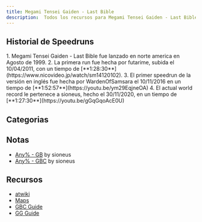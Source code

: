 ```yaml
---
title: Megami Tensei Gaiden - Last Bible
description:  Todos los recursos para Megami Tensei Gaiden - Last Bible
---
```



<DocsHero 
    content="Megami Tensei Gaiden - Last Bible es un juego de rol por turnos de arriba hacia abajo considerado un spin-off de Shin Megami Tensei al estilo de Final Fantasy."
    srcUrl={cover}
    alt="Megami Tensei Gaiden - Last Bible Cover"
/>

<LinkCard title="Leaderboards" href="https://www.speedrun.com/mtglb1" description="ver todas las runs en Speedrun.com"/>

## Historial de Speedruns

<Tabs>
<TabItem label="Any% - GBC">
<Steps> 
1. Megami Tensei Gaiden - Last Bible fue lanzado en norte america en Agosto de 1999.
2. La primera run fue hecha por futarime, subida el 10/04/2011, con un tiempo de [**1:28:30**](https://www.nicovideo.jp/watch/sm14120102).
3. El primer speedrun de la versión en inglés fue hecha por  WardenOfSamsara el 10/11/2016 en un tiempo de [**1:52:57**](https://youtu.be/ym29EqjneOA)
4. El actual world record le pertenece a sioneus, hecho el 30/11/2020, en un tiempo de [**1:27:30**](https://youtu.be/gGqGqoAcE0U)
</Steps>
</TabItem>
</Tabs>

## Categorias
<CardGrid>
    <Card title="Any% - GB"></Card>
    <Card title="Any% - GBC"></Card>
    <Card title="Any% - GG"></Card>
</CardGrid>

## Notas
- [Any% - GB](https://drive.google.com/file/d/1SiSq0ZZ4FInMIQFRa553Ls2D9mrV9W7R/view?usp=drive_link) by sioneus
- [Any% - GBC](https://drive.google.com/file/d/1VSsuwymDyYNF3vpjkFpXEiTv6910DO7t/view?usp=drive_link) by sioneus

## Recursos
- [atwiki](https://w.atwiki.jp/lastbible/)
- [Maps](https://pidlio.com/lb1/map/index.html)
- [GBC Guide](http://mugi.parfe.jp/lb/lbtop.html)
- [GG Guide](http://mugi.parfe.jp/lbgg/lbggtop.html)